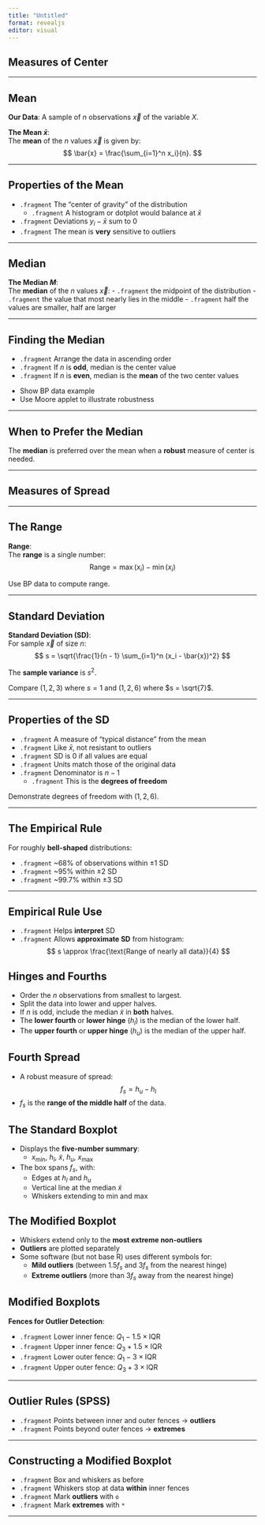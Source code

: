 ```yaml
---
title: "Untitled"
format: revealjs
editor: visual
---
```





## Measures of Center {.section-title}

---

## Mean

::: {.callout-note}
**Our Data**: A sample of $n$ observations $\vec{x}$ of the variable $X$.
:::

::: {.callout-important}
**The Mean $\bar{x}$**:  
The **mean** of the $n$ values $\vec{x}$ is given by:
$$
\bar{x} =  \frac{\sum_{i=1}^n x_i}{n}.
$$
:::

---

## Properties of the Mean

- `.fragment` The “center of gravity” of the distribution  
  - `.fragment` A histogram or dotplot would balance at $\bar{x}$
- `.fragment` Deviations $y_i - \bar{x}$ sum to 0
- `.fragment` The mean is **very** sensitive to outliers

---

## Median

::: {.callout-important}
**The Median $M$**:  
The **median** of the $n$ values $\vec{x}$:
- `.fragment` the midpoint of the distribution
- `.fragment` the value that most nearly lies in the middle
- `.fragment` half the values are smaller, half are larger
:::

---

## Finding the Median

- `.fragment` Arrange the data in ascending order
- `.fragment` If $n$ is **odd**, median is the center value
- `.fragment` If $n$ is **even**, median is the **mean** of the two center values

::: {.callout-note}
- Show BP data example
- Use Moore applet to illustrate robustness
:::

---

## When to Prefer the Median

The **median** is preferred over the mean when a **robust** measure of center is needed.

---

## Measures of Spread {.section-title}

---

## The Range

::: {.callout-important}
**Range**:  
The **range** is a single number:  
$$\text{Range} = \max(x_i) - \min(x_i)$$
:::

::: {.callout-note}
Use BP data to compute range.
:::

---

## Standard Deviation

::: {.callout-important}
**Standard Deviation (SD)**:  
For sample $\vec{x}$ of size $n$:
$$
s = \sqrt{\frac{1}{n - 1} \sum_{i=1}^n (x_i - \bar{x})^2}
$$

The **sample variance** is $s^2$.
:::

::: {.callout-note}
Compare $(1,2,3)$ where $s = 1$ and $(1,2,6)$ where $s = \sqrt{7}$.
:::

---

## Properties of the SD

- `.fragment` A measure of “typical distance” from the mean
- `.fragment` Like $\bar{x}$, not resistant to outliers
- `.fragment` SD is 0 if all values are equal
- `.fragment` Units match those of the original data
- `.fragment` Denominator is $n-1$  
  - `.fragment` This is the **degrees of freedom**

::: {.callout-note}
Demonstrate degrees of freedom with $(1, 2, 6)$.
:::

---

## The Empirical Rule

For roughly **bell-shaped** distributions:

- `.fragment` ~68% of observations within $±1$ SD
- `.fragment` ~95% within $±2$ SD
- `.fragment` ~99.7% within $±3$ SD

---

## Empirical Rule Use

- `.fragment` Helps **interpret** SD
- `.fragment` Allows **approximate SD** from histogram:
$$
s \approx \frac{\text{Range of nearly all data}}{4}
$$



## Hinges and Fourths

- Order the $n$ observations from smallest to largest.
- Split the data into lower and upper halves.
- If $n$ is odd, include the median $\tilde{x}$ in **both** halves.
- The **lower fourth** or **lower hinge** ($h_l$) is the median of the lower half.
- The **upper fourth** or **upper hinge** ($h_u$) is the median of the upper half.


## Fourth Spread

- A robust measure of spread:
  $$
  f_s = h_u - h_l
  $$
- $f_s$ is the **range of the middle half** of the data.


## The Standard Boxplot

- Displays the **five-number summary**:
  - $x_{\min}$, $h_l$, $\tilde{x}$, $h_u$, $x_{\max}$
- The box spans $f_s$, with:
  - Edges at $h_l$ and $h_u$
  - Vertical line at the median $\tilde{x}$
  - Whiskers extending to min and max


## The Modified Boxplot

- Whiskers extend only to the **most extreme non-outliers**
- **Outliers** are plotted separately
- Some software (but not base R) uses different symbols for:
  - **Mild outliers** (between $1.5f_s$ and $3f_s$ from the nearest hinge)
  - **Extreme outliers** (more than $3f_s$ away from the nearest hinge)




## Modified Boxplots

::: {.callout-important}
**Fences for Outlier Detection**:

- `.fragment` Lower inner fence: $Q_1 - 1.5 \times \text{IQR}$
- `.fragment` Upper inner fence: $Q_3 + 1.5 \times \text{IQR}$
- `.fragment` Lower outer fence: $Q_1 - 3 \times \text{IQR}$
- `.fragment` Upper outer fence: $Q_3 + 3 \times \text{IQR}$
:::

---

## Outlier Rules (SPSS)

- `.fragment` Points between inner and outer fences → **outliers**
- `.fragment` Points beyond outer fences → **extremes**

---

## Constructing a Modified Boxplot

- `.fragment` Box and whiskers as before
- `.fragment` Whiskers stop at data **within** inner fences
- `.fragment` Mark **outliers** with `o`
- `.fragment` Mark **extremes** with `*`

---


